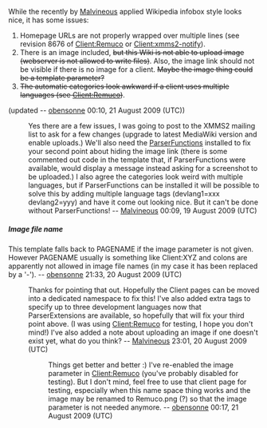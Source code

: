 While the recently by [[User:Malvineous|Malvineous]] applied Wikipedia infobox style looks nice, it has some issues:
# Homepage URLs are not properly wrapped over multiple lines (see revision 8676 of [[Client:Remuco]] or [[Client:xmms2-notify]]).
# There is an image included, <strike>but this Wiki is not able to upload image (webserver is not allowed to write files)</strike>. Also, the image link should not be visible if there is no image for a client. <strike>Maybe the image thing could be a template parameter?</strike>
# <strike>The automatic categories look awkward if a client uses multiple languages (see [[Client:Remuco]])</strike>.
(updated -- [[User:Mondai|obensonne]] 00:10, 21 August 2009 (UTC))
:Yes there are a few issues, I was going to post to the XMMS2 mailing list to ask for a few changes (upgrade to latest MediaWiki version and enable uploads.)  We'll also need the [http://meta.wikimedia.org/wiki/ParserFunctions ParserFunctions] installed to fix your second point about hiding the image link (there is some commented out code in the template that, if ParserFunctions were available, would display a message instead asking for a screenshot to be uploaded.)  I also agree the categories look weird with multiple languages, but if ParserFunctions can be installed it will be possible to solve this by adding multiple language tags (devlang1=xxx devlang2=yyy) and have it come out looking nice.  But it can't be done without ParserFunctions! -- [[User:Malvineous|Malvineous]] 00:09, 19 August 2009 (UTC)

===== Image file name =====

This template falls back to PAGENAME if the image parameter is not given. However PAGENAME usually is something like Client:XYZ and colons are apparently not allowed in image file names (in my case it has been replaced by a '-'). -- [[User:Mondai|obensonne]] 21:33, 20 August 2009 (UTC)
:Thanks for pointing that out.  Hopefully the Client pages can be moved into a dedicated namespace to fix this!  I've also added extra tags to specify up to three development languages now that ParserExtensions are available, so hopefully that will fix your third point above.  (I was using [[Client:Remuco]] for testing, I hope you don't mind!)  I've also added a note about uploading an image if one doesn't exist yet, what do you think? -- [[User:Malvineous|Malvineous]] 23:01, 20 August 2009 (UTC)
::Things get better and better :) I've re-enabled the image parameter in [[Client:Remuco]] (you've probably disabled for testing). But I don't mind, feel free to use that client page for testing, especially when this name space thing works and the image may be renamed to Remuco.png (?) so that the image parameter is not needed anymore. -- [[User:Mondai|obensonne]] 00:17, 21 August 2009 (UTC)